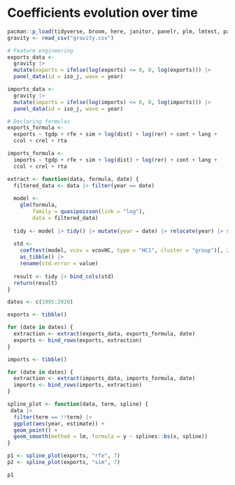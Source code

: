 # Coefficients evolution over time

```r
pacman::p_load(tidyverse, broom, here, janitor, panelr, plm, lmtest, patchwork)
gravity <- read_csv("gravity.csv")
```

```r
# Feature engineering
exports_data <- 
  gravity |> 
  mutate(exports = ifelse(log(exports) <= 0, 0, log(exports))) |> 
  panel_data(id = iso_j, wave = year)

imports_data <- 
  gravity |> 
  mutate(imports = ifelse(log(imports) <= 0, 0, log(imports))) |> 
  panel_data(id = iso_j, wave = year)
```

```r
# Declaring formulas
exports_formula <- 
  exports ~ tgdp + rfe + sim + log(dist) + log(rer) + cont + lang + 
  ccol + crel + rta

imports_formula <- 
  imports ~ tgdp + rfe + sim + log(dist) + log(rer) + cont + lang + 
  ccol + crel + rta
```

```r
extract <- function(data, formula, date) {
  filtered_data <- data |> filter(year == date)
  
  model <-
    glm(formula,
        family = quasipoisson(link = "log"),
        data = filtered_data)
  
  tidy <- model |> tidy() |> mutate(year = date) |> relocate(year) |> select(!4:6)
  
  std <- 
    coeftest(model, vcov = vcovHC, type = "HC1", cluster = "group")[, 2] |> 
    as_tibble() |> 
    rename(std.error = value)
  
  result <- tidy |> bind_cols(std)
  return(result)
}
```

```r
dates <- c(1995:2020)

exports <- tibble()

for (date in dates) {
  extraction <- extract(exports_data, exports_formula, date)
  exports <- bind_rows(exports, extraction)
}

imports <- tibble()

for (date in dates) {
  extraction <- extract(imports_data, imports_formula, date)
  imports <- bind_rows(imports, extraction)
}
```

```r
spline_plot <- function(data, term, spline) {
 data |> 
  filter(term == !!term) |> 
  ggplot(aes(year, estimate)) +
  geom_point() +
  geom_smooth(method = lm, formula = y ~ splines::bs(x, spline)) 
}
```

```r
p1 <- spline_plot(exports, "rfe", 7)
p2 <- spline_plot(exports, "sim", 7)

p1
```
